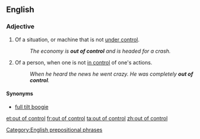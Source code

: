==English==

===Adjective===
{{en-adj|head=[[out]] [[of]] [[control]]|more out of control|sup=most out of control}}

# Of a situation, or machine that is not [[under control]].
#: ''The economy is '''out of control''' and is headed for a crash.''
# Of a person, when one is not [[in control]] of one's actions.
#: ''When he heard the news he went crazy. He was completely '''out of control'''.''

====Synonyms====
* [[full tilt boogie]]

[[Category:English prepositional phrases]]

[[et:out of control]]
[[fr:out of control]]
[[ta:out of control]]
[[zh:out of control]]